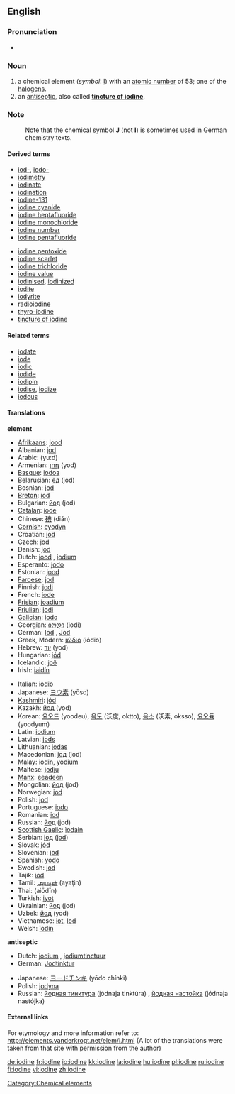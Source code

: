 ==English==
{{elements|I|tellurium|Te|xenon|Xe}}

===Pronunciation===
*{{audio|en-us-iodine.ogg|Audio (US)}}

=== Noun ===
{{en-noun|-}}
{{wikipedia}}

# a chemical element (''symbol'': [[I]]) with an [[atomic number]] of 53; one of the [[halogen]]s.
# an [[antiseptic]], also called '''[[tincture of iodine]]'''.

=== Note ===
:Note that the chemical symbol '''J''' (not '''I''') is sometimes used in German chemistry texts.

====Derived terms====
{{top2}}
*[[iod-]], [[iodo-]]
*[[iodimetry]]
*[[iodinate]]
*[[iodination]]
*[[iodine-131]]
*[[iodine cyanide]]
*[[iodine heptafluoride]]
*[[iodine monochloride]]
*[[iodine number]]
*[[iodine pentafluoride]]
{{mid2}}
*[[iodine pentoxide]]
*[[iodine scarlet]]
*[[iodine trichloride]]
*[[iodine value]]
*[[iodinised]], [[iodinized]]
*[[iodite]]
*[[iodyrite]]
*[[radioiodine]]
*[[thyro-iodine]]
*[[tincture of iodine]]
{{bottom}}

====Related terms====
*[[iodate]]
*[[iode]]
*[[iodic]]
*[[iodide]]
*[[iodipin]]
*[[iodise]], [[iodize]]
*[[iodous]]

==== Translations ====

'''element'''
{{top}}
*[[Afrikaans]]: [[jood]]
*Albanian: [[jod]]
*Arabic: {{ARchar|[[يود]]}} (yu:d) {{m}}
*Armenian: [[յոդ]] (yod)
*[[Basque]]: [[iodoa]]
*Belarusian: [[ёд]] (jod) {{m}}
*Bosnian: [[jod]]
*[[Breton]]: [[iod]] {{m}}
*Bulgarian: [[йод]] (jod) {{m}}
*[[Catalan]]: [[iode]]
*Chinese: [[碘]] (diǎn)
*[[Cornish]]: [[eyodyn]]
*Croatian: [[jod]]
*Czech: [[jod]]
*Danish: [[jod]]
*Dutch: [[jood]] {{n}}, [[jodium]] {{n}}
*Esperanto: [[jodo]]
*Estonian: [[jood]]
*[[Faroese]]: [[jod]]
*Finnish: [[jodi]]
*French: [[iode]] {{m}}
*[[Frisian]]: [[joadium]]
*[[Friulian]]: [[jodi]]
*[[Galician]]: [[iodo]]
*Georgian: [[იოდი]] (iodi)
*German: [[Iod]] {{n}}, [[Jod]] {{n}}
*Greek, Modern: [[ιώδιο]] (iódio) {{n}}
*Hebrew: [[יוד]] (yod)
*Hungarian: [[jód]]
*Icelandic: [[joð]]
*Irish: [[iaidín]]
{{mid}}
*Italian: [[iodio]] {{m}}
*Japanese: [[ヨウ素]] (yōso)
*[[Kashmiri]]: [[jód]]
*Kazakh: [[йод]] (yod)
*Korean: [[요오드]] (yoodeu), [[옥도]] (沃度, oktto), [[옥소]] (沃素, oksso), [[요오듐]] (yoodyum)
*Latin: [[iodium]]
*Latvian: [[jods]]
*Lithuanian: [[jodas]]
*Macedonian: [[jод]] (jod) {{m}}
*Malay: [[iodin]], [[yodium]]
*Maltese: [[jodju]]
*[[Manx]]: [[eeadeen]]
*Mongolian: [[йод]] (jod)
*Norwegian: [[jod]]
*Polish: [[jod]] {{m}}
*Portuguese: [[iodo]]
*Romanian: [[iod]] {{n}}
*Russian: [[йод]] (jod) {{m}}
*[[Scottish Gaelic]]: [[ìodain]]
*Serbian: [[jод]] ([[jod]]) {{m}}
*Slovak: [[jód]] {{m}}
*Slovenian: [[jod]]
*Spanish: [[yodo]] {{m}}
*Swedish: [[jod]]
*Tajik: [[iod]]
*Tamil: [[அயடின்]] (ayaţin)
*Thai: {{THchar|[[ไอโอดีน]]}} (aiōdīn)
*Turkish: [[iyot]]
*Ukrainian: [[йод]] (jod) {{m}}
*Uzbek: [[йод]] (yod)
*Vietnamese: [[iot]], [[Iođ]]
*Welsh: [[ïodin]]
{{bottom}}

'''antiseptic'''
{{top}}
*Dutch: [[jodium]] {{n}}, [[jodiumtinctuur]] {{m}}
*German: [[Jodtinktur]] {{f}}
{{mid}}
*Japanese: [[ヨードチンキ]] (yōdo chínki)
*Polish: [[jodyna]] {{f}}
*Russian: [[йодная тинктура]] (jódnaja tinktúra) {{f}}, [[йодная настойка]] (jódnaja nastójka) {{f}}
{{bottom}}

====External links====
For etymology and more information refer to:
http://elements.vanderkrogt.net/elem/i.html
(A lot of the translations were taken from that site with permission from the author)
[[Category:Chemical elements]]

[[de:iodine]]
[[fr:iodine]]
[[io:iodine]]
[[kk:iodine]]
[[la:iodine]]
[[hu:iodine]]
[[pl:iodine]]
[[ru:iodine]]
[[fi:iodine]]
[[vi:iodine]]
[[zh:iodine]]